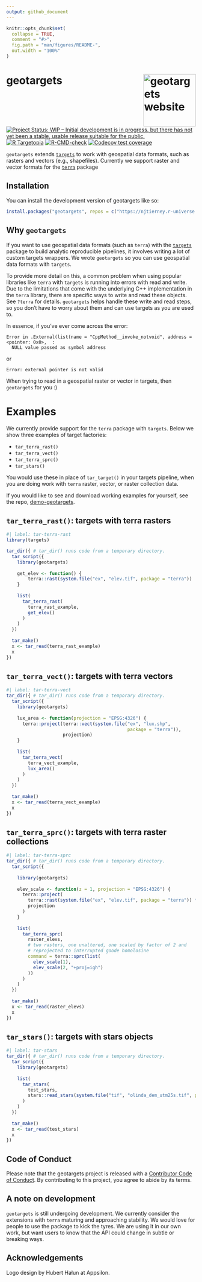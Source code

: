 ```yaml
---
output: github_document
---
```


<!-- README.md is generated from README.Rmd. Please edit that file -->

```r
knitr::opts_chunk$set(
  collapse = TRUE,
  comment = "#>",
  fig.path = "man/figures/README-",
  out.width = "100%"
)
```

# geotargets <a href="https://njtierney.github.io/geotargets/"><img src="man/figures/logo.svg" alt="geotargets website" align="right" height="139"/></a> 

<!-- badges: start -->
[![Project Status: WIP – Initial development is in progress, but there has not yet been a stable, usable release suitable for the public.](https://www.repostatus.org/badges/latest/wip.svg)](https://www.repostatus.org/#wip)
[![R Targetopia](https://img.shields.io/badge/R_Targetopia-member-blue?style=flat&labelColor=gray)](https://wlandau.github.io/targetopia/)
[![R-CMD-check](https://github.com/njtierney/geotargets/actions/workflows/R-CMD-check.yaml/badge.svg)](https://github.com/njtierney/geotargets/actions/workflows/R-CMD-check.yaml)
[![Codecov test coverage](https://codecov.io/gh/njtierney/geotargets/branch/master/graph/badge.svg)](https://app.codecov.io/gh/njtierney/geotargets?branch=master)
<!-- badges: end -->

`geotargets` extends [`targets`](https://github.com/ropensci/targets) to work with geospatial data formats, such as rasters and vectors (e.g., shapefiles). Currently we support raster and vector formats for the [`terra`](https://github.com/rspatial/terra) package

## Installation

You can install the development version of geotargets like so:

``` r
install.packages("geotargets", repos = c("https://njtierney.r-universe.dev", "https://cran.r-project.org"))
```

## Why `geotargets`

If you want to use geospatial data formats (such as `terra`) with the [`targets`](https://github.com/ropensci/targets) package to build analytic reproducible pipelines, it involves writing a lot of custom targets wrappers. We wrote `geotargets` so you can use geospatial data formats with `targets`.

To provide more detail on this, a common problem when using popular libraries like `terra` with `targets` is running into errors with read and write. Due to the limitations that come with the underlying C++ implementation in the `terra` library, there are specific ways to write and read these objects. See `?terra` for details. `geotargets` helps handle these write and read steps, so you don't have to worry about them and can use targets as you are used to.

In essence, if you've ever come across the error:

```
Error in .External(list(name = "CppMethod__invoke_notvoid", address = <pointer: 0x0>,  : 
  NULL value passed as symbol address
```

or 

```
Error: external pointer is not valid
```

When trying to read in a geospatial raster or vector in targets, then `geotargets` for you :)

# Examples

We currently provide support for the `terra` package with `targets`. Below we show three examples of target factories:

- `tar_terra_rast()`
- `tar_terra_vect()`
- `tar_terra_sprc()`
- `tar_stars()`

You would use these in place of `tar_target()` in your targets pipeline, when you are doing work with `terra` raster, vector, or raster collection data.

If you would like to see and download working examples for yourself, see the repo, [demo-geotargets](https://github.com/njtierney/demo-geotargets).

## `tar_terra_rast()`: targets with terra rasters

```r
#| label: tar-terra-rast
library(targets)

tar_dir({ # tar_dir() runs code from a temporary directory.
  tar_script({
    library(geotargets)
    
    get_elev <- function() {
        terra::rast(system.file("ex", "elev.tif", package = "terra"))
    }
    
    list(
      tar_terra_rast(
        terra_rast_example,
        get_elev()
      )
    )
  })
  
  tar_make()
  x <- tar_read(terra_rast_example)
  x
})
```


## `tar_terra_vect()`: targets with terra vectors

```r
#| label: tar-terra-vect
tar_dir({ # tar_dir() runs code from a temporary directory.
  tar_script({
    library(geotargets)
    
    lux_area <- function(projection = "EPSG:4326") {
      terra::project(terra::vect(system.file("ex", "lux.shp",
                                             package = "terra")),
                     projection)
    }
    
    list(
      tar_terra_vect(
        terra_vect_example,
        lux_area()
      )
    )
  })
  
  tar_make()
  x <- tar_read(terra_vect_example)
  x
})
```


## `tar_terra_sprc()`: targets with terra raster collections

```r
#| label: tar-terra-sprc
tar_dir({ # tar_dir() runs code from a temporary directory.
  tar_script({
    
    library(geotargets)
    
    elev_scale <- function(z = 1, projection = "EPSG:4326") {
      terra::project(
        terra::rast(system.file("ex", "elev.tif", package = "terra")) * z,
        projection
      )
    }
    
    list(
      tar_terra_sprc(
        raster_elevs,
        # two rasters, one unaltered, one scaled by factor of 2 and
        # reprojected to interrupted goode homolosine
        command = terra::sprc(list(
          elev_scale(1),
          elev_scale(2, "+proj=igh")
        ))
      )
    )
  })
  
  tar_make()
  x <- tar_read(raster_elevs)
  x
})
```



## `tar_stars()`: targets with stars objects

```r
#| label: tar-stars
tar_dir({ # tar_dir() runs code from a temporary directory.
  tar_script({
    library(geotargets)
    
    list(
      tar_stars(
        test_stars,
        stars::read_stars(system.file("tif", "olinda_dem_utm25s.tif", package = "stars"))
      )
    )
  })
  
  tar_make()
  x <- tar_read(test_stars)
  x
})
```


## Code of Conduct

Please note that the geotargets project is released with a [Contributor Code of Conduct](https://contributor-covenant.org/version/2/1/CODE_OF_CONDUCT.html). By contributing to this project, you agree to abide by its terms.

## A note on development

`geotargets` is still undergoing development. We currently consider the extensions with `terra` maturing and approaching stability. We would love for people to use the package to kick the tyres. We are using it in our own work, but want users to know that the API could change in subtle or breaking ways.

## Acknowledgements

Logo design by Hubert Hałun at Appsilon.
